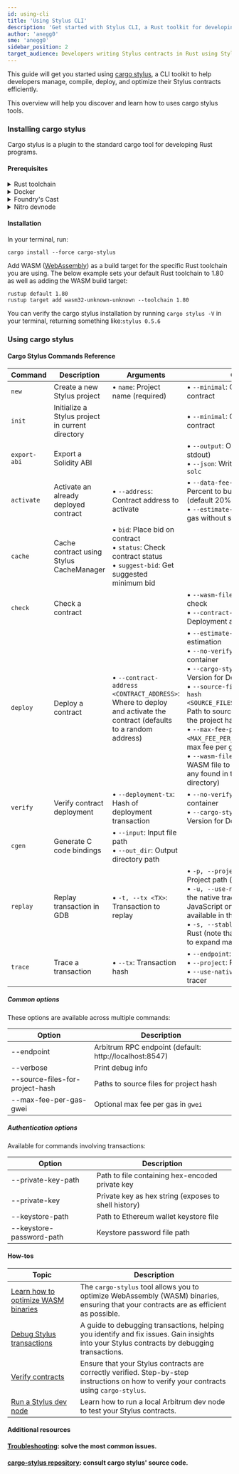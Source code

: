 ```yaml
---
id: using-cli
title: 'Using Stylus CLI'
description: 'Get started with Stylus CLI, a Rust toolkit for developing Stylus contracts'
author: 'anegg0'
sme: 'anegg0'
sidebar_position: 2
target_audience: Developers writing Stylus contracts in Rust using Stylus
---
```


This guide will get you started using [cargo stylus](https://github.com/OffchainLabs/cargo-stylus), a CLI toolkit to help developers manage, compile, deploy, and optimize their Stylus contracts efficiently.

This overview will help you discover and learn how to uses cargo stylus tools.

### Installing cargo stylus

Cargo stylus is a plugin to the standard cargo tool for developing Rust programs.

#### Prerequisites

<details>
<summary>Rust toolchain</summary>

Follow the instructions on [Rust Lang's installation page](https://www.rust-lang.org/tools/install) to install a complete Rust toolchain (v1.81 or newer) on your system. After installation, ensure you can access the programs `rustup`, `rustc`, and `cargo` from your preferred terminal application.

</details>

<details>
<summary>Docker</summary>

We will use the testnet, and some `cargo stylus` commands will require Docker to operate.

You can download Docker from [Docker's website](https://www.docker.com/products/docker-desktop).

</details>

<details>
<summary>Foundry's Cast</summary>

[Foundry's Cast](https://book.getfoundry.sh/cast/) is a command-line tool for interacting with your EVM contracts.

</details>

<details>
<summary>Nitro devnode</summary>

Stylus is available on Arbitrum Sepolia, but we'll use Nitro devnode, which has a pre-funded wallet, saving us the effort of wallet provisioning or running out of tokens to send transactions.

```shell title="Install your devnode"
git clone https://github.com/OffchainLabs/nitro-devnode.git
cd nitro-devnode
```

```shell title="Launch your devnode"
./run-dev-node.sh
```

</details>

#### Installation

In your terminal, run:

```shell
cargo install --force cargo-stylus
```

Add WASM ([WebAssembly](https://webassembly.org/)) as a build target for the specific Rust toolchain you are using. The below example sets your default Rust toolchain to 1.80 as well as adding the WASM build target:

```shell
rustup default 1.80
rustup target add wasm32-unknown-unknown --toolchain 1.80
```

You can verify the cargo stylus installation by running `cargo stylus -V` in your terminal, returning something like:`stylus 0.5.6`

### Using cargo stylus

#### Cargo Stylus Commands Reference

| Command      | Description                                      | Arguments                                                                                                             | Options                                                                                                                                                                                                                                                                                                                                                                                                                                                                                          | Example Usage                                                                                         |
| ------------ | ------------------------------------------------ | --------------------------------------------------------------------------------------------------------------------- | ------------------------------------------------------------------------------------------------------------------------------------------------------------------------------------------------------------------------------------------------------------------------------------------------------------------------------------------------------------------------------------------------------------------------------------------------------------------------------------------------ | ----------------------------------------------------------------------------------------------------- |
| `new`        | Create a new Stylus project                      | • `name`: Project name (required)                                                                                     | • `--minimal`: Create a minimal contract                                                                                                                                                                                                                                                                                                                                                                                                                                                         | `cargo stylus new <YOUR_PROJECT_NAME>`                                                                |
| `init`       | Initialize a Stylus project in current directory |                                                                                                                       | • `--minimal`: Create a minimal contract                                                                                                                                                                                                                                                                                                                                                                                                                                                         | `cargo stylus init --minimal`                                                                         |
| `export-abi` | Export a Solidity ABI                            |                                                                                                                       | • `--output`: Output file (defaults to stdout)<br />• `--json`: Write JSON ABI using `solc`                                                                                                                                                                                                                                                                                                                                                                                                      | `cargo stylus export-abi --json`                                                                      |
| `activate`   | Activate an already deployed contract            | • `--address`: Contract address to activate                                                                           | • `--data-fee-bump-percent`: Percent to bump estimated fee (default 20%)<br />• `--estimate-gas`: Only estimate gas without sending transaction                                                                                                                                                                                                                                                                                                                                                  | `cargo stylus activate --address <CONTRACT_ADDRESS>`                                                  |
| `cache`      | Cache contract using Stylus CacheManager         | • `bid`: Place bid on contract<br />• `status`: Check contract status<br />• `suggest-bid`: Get suggested minimum bid |                                                                                                                                                                                                                                                                                                                                                                                                                                                                                                  | `cargo stylus cache bid --address <CONTRACT_ADDRESS>`                                                 |
| `check`      | Check a contract                                 |                                                                                                                       | • `--wasm-file`: WASM file to check<br />• `--contract-address`: Deployment address                                                                                                                                                                                                                                                                                                                                                                                                              |                                                                                                       |
| `deploy`     | Deploy a contract                                | • `--contract-address <CONTRACT_ADDRESS>`: Where to deploy and activate the contract (defaults to a random address)   | • `--estimate-gas`: Only perform estimation<br />• `--no-verify`: Skip reproducible container<br />• `--cargo-stylus-version`: Version for Docker image<br />• `--source-files-for-project-hash <SOURCE_FILES_FOR_PROJECT_HASH>`: Path to source files to include in the project hash<br />• `--max-fee-per-gas-gwei <MAX_FEE_PER_GAS_GWEI>`: Optional max fee per gas in `gwei` units<br />• `--wasm-file <WASM_FILE>`: The WASM file to check (defaults to any found in the current directory) | `cargo stylus deploy --endpoint='http://localhost:8547' --private-key="<PRIVATE_KEY>" --estimate-gas` |
| `verify`     | Verify contract deployment                       | • `--deployment-tx`: Hash of deployment transaction                                                                   | • `--no-verify`: Skip reproducible container<br />• `--cargo-stylus-version`: Version for Docker image                                                                                                                                                                                                                                                                                                                                                                                           |                                                                                                       |
| `cgen`       | Generate C code bindings                         | • `--input`: Input file path<br />• `--out_dir`: Output directory path                                                |                                                                                                                                                                                                                                                                                                                                                                                                                                                                                                  |                                                                                                       |
| `replay`     | Replay transaction in GDB                        | • `-t, --tx <TX>`: Transaction to replay                                                                              | • `-p, --project <PROJECT>`: Project path (default: `.`)<br />• `-u, --use-native-tracer`: Use the native tracer instead of the JavaScript one (may not be available in the node)<br />• `-s, --stable-rust`: Use stable Rust (note that nightly is needed to expand macros)                                                                                                                                                                                                                     | `cargo stylus replay --tx <TX>`                                                                       |
| `trace`      | Trace a transaction                              | • `--tx`: Transaction hash                                                                                            | • `--endpoint`: RPC endpoint<br />• `--project`: Project path<br />• `--use-native-tracer`: Use native tracer                                                                                                                                                                                                                                                                                                                                                                                    |                                                                                                       |

##### Common options

These options are available across multiple commands:

| Option                          | Description                                            |
| ------------------------------- | ------------------------------------------------------ |
| --endpoint                      | Arbitrum RPC endpoint (default: http://localhost:8547) |
| --verbose                       | Print debug info                                       |
| --source-files-for-project-hash | Paths to source files for project hash                 |
| --max-fee-per-gas-gwei          | Optional max fee per gas in `gwei`                     |

##### Authentication options

Available for commands involving transactions:

| Option                   | Description                                          |
| ------------------------ | ---------------------------------------------------- |
| --private-key-path       | Path to file containing hex-encoded private key      |
| --private-key            | Private key as hex string (exposes to shell history) |
| --keystore-path          | Path to Ethereum wallet keystore file                |
| --keystore-password-path | Keystore password file path                          |

#### How-tos

| Topic                                                                              | Description                                                                                                                                 |
| ---------------------------------------------------------------------------------- | ------------------------------------------------------------------------------------------------------------------------------------------- |
| [Learn how to optimize WASM binaries](/stylus/how-tos/optimizing-binaries.mdx)     | The `cargo-stylus` tool allows you to optimize WebAssembly (WASM) binaries, ensuring that your contracts are as efficient as possible.      |
| [Debug Stylus transactions](/stylus/how-tos/debugging-tx.mdx)                      | A guide to debugging transactions, helping you identify and fix issues. Gain insights into your Stylus contracts by debugging transactions. |
| [Verify contracts](/stylus/how-tos/verifying-contracts.mdx)                        | Ensure that your Stylus contracts are correctly verified. Step-by-step instructions on how to verify your contracts using `cargo-stylus`.   |
| [Run a Stylus dev node](/run-arbitrum-node/04-run-local-full-chain-simulation.mdx) | Learn how to run a local Arbitrum dev node to test your Stylus contracts.                                                                   |

#### Additional resources

#### [Troubleshooting](/stylus/troubleshooting-building-stylus.md): solve the most common issues.

#### [cargo-stylus repository](https://github.com/OffchainLabs/stylus): consult cargo stylus' source code.
